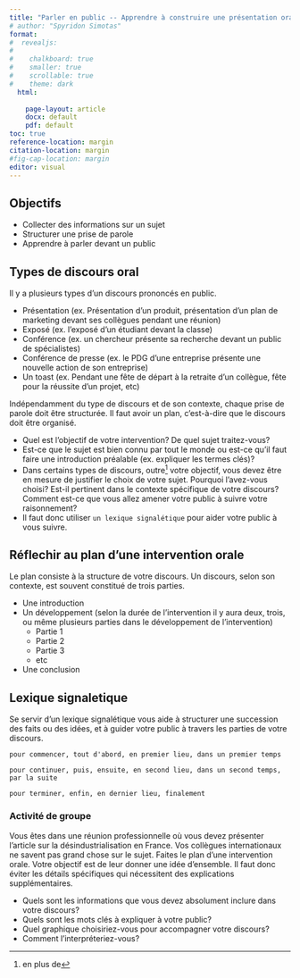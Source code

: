```yaml
---
title: "Parler en public -- Apprendre à construire une présentation orale"
# author: "Spyridon Simotas"
format: 
#  revealjs: 
#    
#    chalkboard: true
#    smaller: true
#    scrollable: true
#    theme: dark
  html: 
    
    page-layout: article
    docx: default
    pdf: default
toc: true
reference-location: margin
citation-location: margin
#fig-cap-location: margin
editor: visual  
---
```


## Objectifs

-   Collecter des informations sur un sujet
-   Structurer une prise de parole
-   Apprendre à parler devant un public

## Types de discours oral

Il y a plusieurs types d'un discours prononcés en public.

-   Présentation (ex. Présentation d'un produit, présentation d'un plan de marketing devant ses collègues pendant une réunion)
-   Exposé (ex. l'exposé d'un étudiant devant la classe)
-   Conférence (ex. un chercheur présente sa recherche devant un public de spécialistes)
-   Conférence de presse (ex. le PDG d'une entreprise présente une nouvelle action de son entreprise)
-   Un toast (ex. Pendant une fête de départ à la retraite d'un collègue, fête pour la réussite d'un projet, etc)

Indépendamment du type de discours et de son contexte, chaque prise de parole doit être structurée. Il faut avoir un plan, c'est-à-dire que le discours doit être organisé.

-   Quel est l'objectif de votre intervention? De quel sujet traitez-vous?
-   Est-ce que le sujet est bien connu par tout le monde ou est-ce qu'il faut faire une introduction préalable (ex. expliquer les termes clés)?
-   Dans certains types de discours, outre[^05-parler-en-public-1] votre objectif, vous devez être en mesure de justifier le choix de votre sujet. Pourquoi l'avez-vous choisi? Est-il pertinent dans le contexte spécifique de votre discours? Comment est-ce que vous allez amener votre public à suivre votre raisonnement?
-   Il faut donc utiliser `un lexique signalétique` pour aider votre public à vous suivre.

[^05-parler-en-public-1]: en plus de

## Réflechir au plan d'une intervention orale

Le plan consiste à la structure de votre discours. Un discours, selon son contexte, est souvent constitué de trois parties.

-   Une introduction
-   Un développement (selon la durée de l'intervention il y aura deux, trois, ou même plusieurs parties dans le développement de l'intervention)
    -   Partie 1
    -   Partie 2
    -   Partie 3
    -   etc
-   Une conclusion

## Lexique signaletique

Se servir d'un lexique signalétique vous aide à structurer une succession des faits ou des idées, et à guider votre public à travers les parties de votre discours.

`pour commencer, tout d'abord, en premier lieu, dans un premier temps`

`pour continuer, puis, ensuite, en second lieu, dans un second temps, par la suite`

`pour terminer, enfin, en dernier lieu, finalement`

::: callout
### Activité de groupe

Vous êtes dans une réunion professionnelle où vous devez présenter l'article sur la désindustrialisation en France. Vos collègues internationaux ne savent pas grand chose sur le sujet. Faites le plan d'une intervention orale. Votre objectif est de leur donner une idée d'ensemble. Il faut donc éviter les détails spécifiques qui nécessitent des explications supplémentaires.

-   Quels sont les informations que vous devez absolument inclure dans votre discours?
-   Quels sont les mots clés à expliquer à votre public?
-   Quel graphique choisiriez-vous pour accompagner votre discours?
-   Comment l'interpréteriez-vous?
:::
